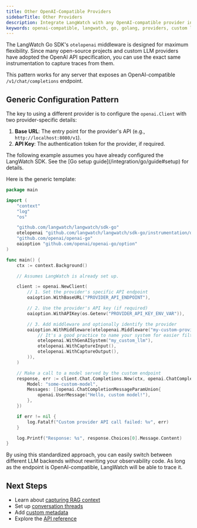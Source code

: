 ```yaml
---
title: Other OpenAI-Compatible Providers
sidebarTitle: Other Providers
description: Integrate LangWatch with any OpenAI-compatible provider in Go, such as custom or open-source LLM servers.
keywords: openai-compatible, langwatch, go, golang, providers, custom llm, open-source llm
---
```



The LangWatch Go SDK's `otelopenai` middleware is designed for maximum flexibility. Since many open-source projects and custom LLM providers have adopted the OpenAI API specification, you can use the exact same instrumentation to capture traces from them.

This pattern works for any server that exposes an OpenAI-compatible `/v1/chat/completions` endpoint.

## Generic Configuration Pattern

The key to using a different provider is to configure the `openai.Client` with two provider-specific details:

1.  **Base URL**: The entry point for the provider's API (e.g., `http://localhost:8080/v1`).
2.  **API Key**: The authentication token for the provider, if required.

<Note>
The following example assumes you have already configured the LangWatch SDK. See the [Go setup guide](/integration/go/guide#setup) for details.
</Note>

Here is the generic template:

```go
package main

import (
	"context"
	"log"
	"os"

	"github.com/langwatch/langwatch/sdk-go"
	otelopenai "github.com/langwatch/langwatch/sdk-go/instrumentation/openai"
	"github.com/openai/openai-go"
	oaioption "github.com/openai/openai-go/option"
)

func main() {
	ctx := context.Background()

	// Assumes LangWatch is already set up.

	client := openai.NewClient(
		// 1. Set the provider's specific API endpoint
		oaioption.WithBaseURL("PROVIDER_API_ENDPOINT"),

		// 2. Use the provider's API key (if required)
		oaioption.WithAPIKey(os.Getenv("PROVIDER_API_KEY_ENV_VAR")),

		// 3. Add middleware and optionally identify the provider
		oaioption.WithMiddleware(otelopenai.Middleware("my-custom-provider-app",
			// It's a good practice to name your system for easier filtering
			otelopenai.WithGenAISystem("my_custom_llm"), 
			otelopenai.WithCaptureInput(),
			otelopenai.WithCaptureOutput(),
		)),
	)

	// Make a call to a model served by the custom endpoint
	response, err := client.Chat.Completions.New(ctx, openai.ChatCompletionNewParams{
		Model: "some-custom-model",
		Messages: []openai.ChatCompletionMessageParamUnion{
			openai.UserMessage("Hello, custom model!"),
		},
	})

	if err != nil {
		log.Fatalf("Custom provider API call failed: %v", err)
	}

	log.Printf("Response: %s", response.Choices[0].Message.Content)
}
```

<Note>
By using this standardized approach, you can easily switch between different LLM backends without rewriting your observability code. As long as the endpoint is OpenAI-compatible, LangWatch will be able to trace it.
</Note>

## Next Steps

- Learn about [capturing RAG context](/integration/go/tutorials/capturing-rag)
- Set up [conversation threads](/integration/go/tutorials/capturing-threads)
- Add [custom metadata](/integration/go/tutorials/capturing-metadata)
- Explore the [API reference](/integration/go/reference) 
